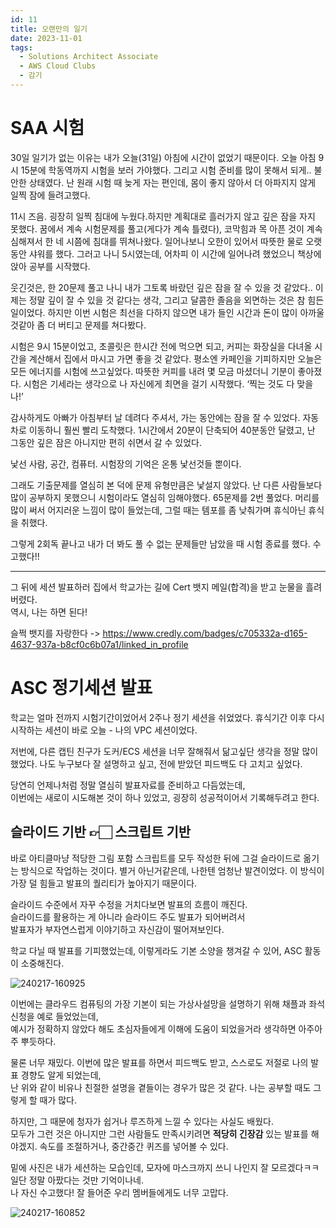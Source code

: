 ```yaml
---
id: 11
title: 오랜만의 일기
date: 2023-11-01
tags:
  - Solutions Architect Associate
  - AWS Cloud Clubs
  - 감기
---
```


# SAA 시험

30일 일기가 없는 이유는 내가 오늘(31일) 아침에 시간이 없었기 때문이다. 오늘 아침 9시 15분에 학동역까지 시험을 보러 가야했다. 그리고 시험 준비를 많이 못해서 되게.. 불안한 상태였다. 난 원래 시험 때 늦게 자는 편인데, 몸이 좋지 않아서 더 아파지지 않게 일찍 잠에 들려고했다.

11시 즈음. 굉장히 일찍 침대에 누웠다.하지만 계획대로 흘러가지 않고 깊은 잠을 자지 못했다. 꿈에서 계속 시험문제를 풀고(게다가 계속 틀렸다), 코막힘과 목 아픈 것이 계속 심해져서 한 네 시쯤에 침대를 뛰쳐나왔다. 일어나보니 오한이 있어서 따뜻한 물로 오랫동안 샤워를 했다. 그러고 나니 5시였는데, 어차피 이 시간에 일어나려 했었으니 책상에 앉아 공부를 시작했다.

웃긴것은, 한 20문제 풀고 나니 내가 그토록 바랐던 깊은 잠을 잘 수 있을 것 같았다.. 이제는 정말 깊이 잘 수 있을 것 같다는 생각, 그리고 달콤한 졸음을 외면하는 것은 참 힘든 일이었다. 하지만 이번 시험은 최선을 다하지 않으면 내가 들인 시간과 돈이 많이 아까울 것같아 좀 더 버티고 문제를 쳐다봤다.

시험은 9시 15분이었고, 초콜릿은 한시간 전에 먹으면 되고, 커피는 화장실을 다녀올 시간을 계산해서 집에서 마시고 가면 좋을 것 같았다. 평소엔 카페인을 기피하지만 오늘은 모든 에너지를 시험에 쓰고싶었다. 따뜻한 커피를 내려 몇 모금 마셨더니 기분이 좋아졌다. 시험은 기세라는 생각으로 나 자신에게 최면을 걸기 시작했다. ‘찍는 것도 다 맞을 나!’

감사하게도 아빠가 아침부터 날 데려다 주셔서, 가는 동안에는 잠을 잘 수 있었다. 자동차로 이동하니 훨씬 빨리 도착했다. 1시간에서 20분이 단축되어 40분동안 달렸고, 난 그동안 깊은 잠은 아니지만 편히 쉬면서 갈 수 있었다.

낯선 사람, 공간, 컴퓨터. 시험장의 기억은 온통 낯선것들 뿐이다.

그래도 기출문제를 열심히 본 덕에 문제 유형만큼은 낯설지 않았다.
난 다른 사람들보다 많이 공부하지 못했으니 시험이라도 열심히 임해야했다.
65문제를 2번 풀었다. 머리를 많이 써서 어지러운 느낌이 많이 들었는데, 그럴 때는 템포를 좀 낮춰가며 휴식아닌 휴식을 취했다.

그렇게 2회독 끝나고 내가 더 봐도 풀 수 없는 문제들만 남았을 때 시험 종료를 했다. 수고했다!!

---

그 뒤에 세션 발표하러 집에서 학교가는 길에 Cert 뱃지 메일(합격)을 받고 눈물을 흘려버렸다. <br/>
역시, 나는 하면 된다!

슬쩍 뱃지를 자랑한다 -> https://www.credly.com/badges/c705332a-d165-4637-937a-b8cf0c6b07a1/linked_in_profile

# ASC 정기세션 발표

학교는 얼마 전까지 시험기간이었어서 2주나 정기 세션을 쉬었었다.
휴식기간 이후 다시 시작하는 세션이 바로 오늘 - 나의 VPC 세션이었다.

저번에, 다른 캡틴 친구가 도커/ECS 세션을 너무 잘해줘서 닮고싶단 생각을 정말 많이 했었다.
나도 누구보다 잘 설명하고 싶고, 전에 받았던 피드백도 다 고치고 싶었다.

당연히 언제나처럼 정말 열심히 발표자료를 준비하고 다듬었는데, <br/>
이번에는 새로이 시도해본 것이 하나 있었고, 굉장히 성공적이어서 기록해두려고 한다.

## 슬라이드 기반 👉🏻 스크립트 기반

바로 아티클마냥 적당한 그림 포함 스크립트를 모두 작성한 뒤에 그걸 슬라이드로 옮기는 방식으로 작업하는 것이다.
별거 아닌거같은데, 나한텐 엄청난 발견이었다.
이 방식이 가장 덜 힘들고 발표의 퀄리티가 높아지기 때문이다.

슬라이드 수준에서 자꾸 수정을 거치다보면 발표의 흐름이 깨진다.<br/>
슬라이드를 활용하는 게 아니라 슬라이드 주도 발표가 되어버려서<br/>
발표자가 부자연스럽게 이야기하고 자신감이 떨어져보인다.

학교 다닐 때 발표를 기피했었는데, 이렇게라도 기본 소양을 챙겨갈 수 있어, ASC 활동이 소중해진다.

![240217-160925](/posts/9-saa-diary/240217-160925.png)

이번에는 클라우드 컴퓨팅의 가장 기본이 되는 가상사설망을 설명하기 위해 채플과 좌석 신청을 예로 들었었는데, <br/>
예시가 정확하지 않았다 해도 초심자들에게 이해에 도움이 되었을거라 생각하면 아주아주 뿌듯하다.

물론 너무 재밌다. 이번에 많은 발표를 하면서 피드백도 받고, 스스로도 저절로 나의 발표 경향도 알게 되었는데,<br/>
난 위와 같이 비유나 친절한 설명을 곁들이는 경우가 많은 것 같다. 나는 공부할 때도 그렇게 할 때가 많다.

하지만, 그 때문에 청자가 쉽거나 루즈하게 느낄 수 있다는 사실도 배웠다.<br/>
모두가 그런 것은 아니지만 그런 사람들도 만족시키려면 **적당히 긴장감** 있는 발표를 해야겠지.
속도를 조절하거나, 중간중간 퀴즈를 넣어볼 수 있다.

밑에 사진은 내가 세션하는 모습인데, 모자에 마스크까지 쓰니 나인지 잘 모르겠다ㅋㅋ 일단 정말 아팠다는 것만 기억이나네. <br/>
나 자신 수고했다! 잘 들어준 우리 멤버들에게도 너무 고맙다.

![240217-160852](/posts/9-saa-diary/240217-160852.png)
